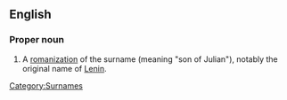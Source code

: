 ==English==

===Proper noun===
{{en-proper noun}}

# A [[romanization]] of the {{etyl|ru}} surname {{term|Ульянов|lang=ru}} (meaning "son of Julian"), notably the original name of [[Lenin]].

[[Category:Surnames]]